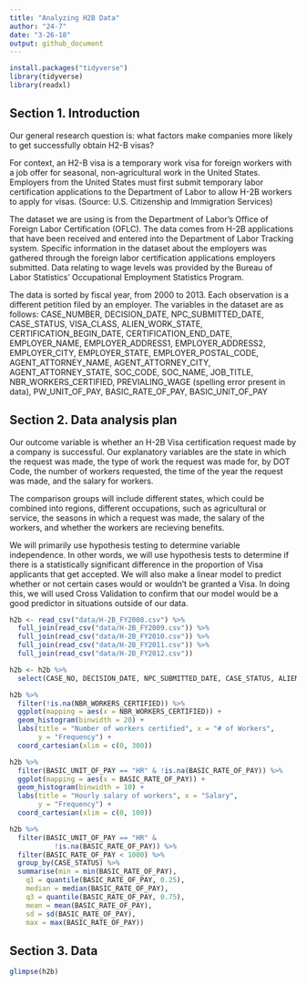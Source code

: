 ```yaml
---
title: "Analyzing H2B Data"
author: "24-7"
date: "3-26-18"
output: github_document
---
```


```r
install.packages("tidyverse")
library(tidyverse)
library(readxl)
```


## Section 1. Introduction

Our general research question is: what factors make companies more likely to get successfully obtain H2-B visas? 

For context, an H2-B visa is a temporary work visa for foreign workers with a job offer for seasonal, non-agricultural work in the United States. Employers from the United States must first submit temporary labor certification applications to the Department of Labor to allow H-2B workers to apply for visas. (Source: U.S. Citizenship and Immigration Services)

The dataset we are using is from the Department of Labor's Office of Foreign Labor Certification (OFLC). The data comes from H-2B applications that have been received and entered into the Department of Labor Tracking system. Specific information in the dataset about the employers was gathered through the foreign labor certification applications employers submitted. Data relating to wage levels was provided by the Bureau of Labor Statistics' Occupational Employment Statistics Program. 

The data is sorted by fiscal year, from 2000 to 2013. Each observation is a different petition filed by an employer. The variables in the dataset are as follows: CASE_NUMBER, DECISION_DATE, NPC_SUBMITTED_DATE, CASE_STATUS, VISA_CLASS, ALIEN_WORK_STATE, CERTIFICATION_BEGIN_DATE, CERTIFICATION_END_DATE, EMPLOYER_NAME, EMPLOYER_ADDRESS1, EMPLOYER_ADDRESS2, EMPLOYER_CITY, EMPLOYER_STATE, EMPLOYER_POSTAL_CODE, AGENT_ATTORNEY_NAME, AGENT_ATTORNEY_CITY, AGENT_ATTORNEY_STATE, SOC_CODE, SOC_NAME, JOB_TITLE, NBR_WORKERS_CERTIFIED, PREVIALING_WAGE (spelling error present in data), PW_UNIT_OF_PAY, BASIC_RATE_OF_PAY, BASIC_UNIT_OF_PAY

## Section 2. Data analysis plan

Our outcome variable is whether an H-2B Visa certification request made by a company is successful. Our explanatory variables are the state in which the request was made, the type of work the request was made for, by DOT Code, the number of workers requested, the time of the year the request was made, and the salary for workers. 

The comparison groups will include different states, which could be combined into regions, different occupations, such as agricultural or service, the seasons in which a request was made, the salary of the workers, and whether the workers are recieving benefits. 

We will primarily use hypothesis testing to determine variable independence. In other words, we will use hypothesis tests to determine if there is a statistically significant difference in the proportion of Visa applicants that get accepted. We will also make a linear model to predict whether or not certain cases would or wouldn't be granted a Visa. In doing this, we will used Cross Validation to confirm that our model would be a good predictor in situations outside of our data.  

```r
h2b <- read_csv("data/H-2B_FY2008.csv") %>%
  full_join(read_csv("data/H-2B_FY2009.csv")) %>%
  full_join(read_csv("data/H-2B_FY2010.csv")) %>%
  full_join(read_csv("data/H-2B_FY2011.csv")) %>%
  full_join(read_csv("data/H-2B_FY2012.csv")) 

h2b <- h2b %>%
  select(CASE_NO, DECISION_DATE, NPC_SUBMITTED_DATE, CASE_STATUS, ALIEN_WORK_STATE, CERTIFICATION_BEGIN_DATE, CERTIFICATION_END_DATE, EMPLOYER_CITY, EMPLOYER_STATE, EMPLOYER_POSTAL_CODE, AGENT_ATTORNEY_CITY, AGENT_ATTORNEY_STATE, JOB_TITLE, NBR_WORKERS_CERTIFIED, BASIC_RATE_OF_PAY, BASIC_UNIT_OF_PAY, DOT_OCCUPATIONAL_CODE, NBR_WORKERS_REQUESTED, DOT_NAME, SOC_CODE, SOC_NAME)
```

```r
h2b %>%
  filter(!is.na(NBR_WORKERS_CERTIFIED)) %>%
  ggplot(mapping = aes(x = NBR_WORKERS_CERTIFIED)) +
  geom_histogram(binwidth = 20) +
  labs(title = "Number of workers certified", x = "# of Workers",
       y = "Frequency") +
  coord_cartesian(xlim = c(0, 300))
```

```r
h2b %>%
  filter(BASIC_UNIT_OF_PAY == "HR" & !is.na(BASIC_RATE_OF_PAY)) %>%
  ggplot(mapping = aes(x = BASIC_RATE_OF_PAY)) +
  geom_histogram(binwidth = 10) +
  labs(title = "Hourly salary of workers", x = "Salary",
       y = "Frequency") +
  coord_cartesian(xlim = c(0, 100))
```

```r
h2b %>%
  filter(BASIC_UNIT_OF_PAY == "HR" & 
           !is.na(BASIC_RATE_OF_PAY)) %>%
  filter(BASIC_RATE_OF_PAY < 1000) %>%
  group_by(CASE_STATUS) %>%
  summarise(min = min(BASIC_RATE_OF_PAY),
    q1 = quantile(BASIC_RATE_OF_PAY, 0.25),
    median = median(BASIC_RATE_OF_PAY),
    q3 = quantile(BASIC_RATE_OF_PAY, 0.75),
    mean = mean(BASIC_RATE_OF_PAY),
    sd = sd(BASIC_RATE_OF_PAY),
    max = max(BASIC_RATE_OF_PAY))
```


## Section 3. Data
```r
glimpse(h2b)
```

